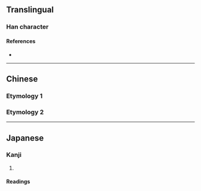 {{also|曬}}
{{character info/new}}
==Translingual==

===Han character===
{{Han char|rn=72|rad=日|as=06|sn=10|four=61060|canj=AMCW|ids=⿰日西}}

====References====
* {{Han ref|kx=0495.241|dkj=13924|dj=0861.060|hdz=21506.080|uh=6652|ud=26194|bh=AECD|bd=44749}}

----

==Chinese==

===Etymology 1===
{{zh-see|曬}}

===Etymology 2===
{{zh-see|嗮}}

----

==Japanese==
{{Wikipedia|lang=ja}}

===Kanji===
{{ja-kanji|grade=|rs=日06}}

# {{rfdef|ja|sort=日06}}

====Readings====
{{ja-readings
|on=さい, し
|kun=さら-す
}}